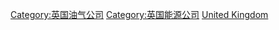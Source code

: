 [[Category:英国油气公司|Category:英国油气公司]]
[[Category:英国能源公司|Category:英国能源公司]]
[[Category:各国石油公司|United Kingdom]]